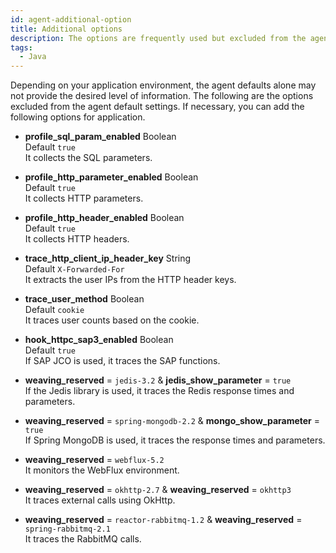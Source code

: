 ```yaml
---
id: agent-additional-option
title: Additional options
description: The options are frequently used but excluded from the agent default settings for security purpose and others.
tags:
  - Java
---
```


Depending on your application environment, the agent defaults alone may not provide the desired level of information. The following are the options excluded from the agent default settings. If necessary, you can add the following options for application.

-   **profile_sql_param_enabled** <span class='type'>Boolean</span><br/>
    Default `true`<br/>It collects the SQL parameters.

-   **profile_http_parameter_enabled** <span class='type'>Boolean</span><br/>
    Default `true`<br/>It collects HTTP parameters.

-   **profile_http_header_enabled** <span class='type'>Boolean</span><br/>
    Default `true`<br/>It collects HTTP headers.

-   **trace_http_client_ip_header_key** <span class='type'>String</span><br/>
    Default `X-Forwarded-For`<br/>It extracts the user IPs from the HTTP header keys.

-   **trace_user_method** <span class='type'>Boolean</span><br/>
    Default `cookie`<br/>It traces user counts based on the cookie.

-   **hook_httpc_sap3_enabled** <span class='type'>Boolean</span><br/>
    Default `true`<br/>If SAP JCO is used, it traces the SAP functions.

-   **weaving_reserved** = `jedis-3.2` & **jedis_show_parameter** = `true`<br/>
    If the Jedis library is used, it traces the Redis response times and parameters.

-   **weaving_reserved** = `spring-mongodb-2.2` & **mongo_show_parameter** = `true`<br/>
    If Spring MongoDB is used, it traces the response times and parameters.

-   **weaving_reserved** = `webflux-5.2`<br/>
    It monitors the WebFlux environment.

-   **weaving_reserved** = `okhttp-2.7` & **weaving_reserved** = `okhttp3`<br/>
    It traces external calls using OkHttp.

-   **weaving_reserved** = `reactor-rabbitmq-1.2` & **weaving_reserved** = `spring-rabbitmq-2.1`<br/>
    It traces the RabbitMQ calls.
